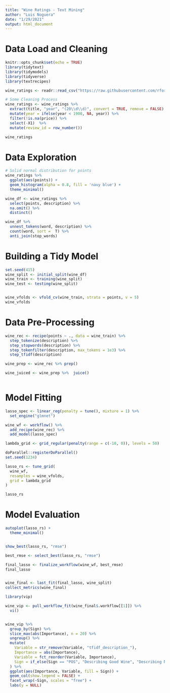 ```yaml
---
title: "Wine Ratings - Text Mining"
author: "Luis Noguera"
date: "1/29/2021"
output: html_document
---
```


# Data Load and Cleaning

```r
knitr::opts_chunk$set(echo = TRUE)
library(tidytext)
library(tidymodels)
library(tidyverse)
library(textrecipes)

wine_ratings <- readr::read_csv("https://raw.githubusercontent.com/rfordatascience/tidytuesday/master/data/2019/2019-05-28/winemag-data-130k-v2.csv") 

# Some Cleaning Process
wine_ratings <- wine_ratings %>% 
  extract(title, "year", "(20\\d\\d)", convert = TRUE, remove = FALSE) %>%
  mutate(year = ifelse(year < 1900, NA, year)) %>%
  filter(!is.na(price)) %>%
  select(-X1)  %>%
  mutate(review_id = row_number())

wine_ratings 
```

# Data Exploration

```r

# Solid normal distribution for points
wine_ratings %>% 
  ggplot(aes(points)) +
  geom_histogram(alpha = 0.8, fill = 'navy blue') +
  theme_minimal()


```


```r

wine_df <- wine_ratings %>% 
  select(points, description) %>% 
  na.omit() %>% 
  distinct()

wine_df %>% 
  unnest_tokens(word, description) %>% 
  count(word, sort =  T) %>% 
  anti_join(stop_words)

```

# Building a Tidy Model 


```r

set.seed(415)
wine_split <- initial_split(wine_df)
wine_train <- training(wine_split)
wine_test <- testing(wine_split)


wine_vfolds <- vfold_cv(wine_train, strata = points, v = 5)
wine_vfolds


```

# Data Pre-Processing

```r

wine_rec <- recipe(points ~ ., data = wine_train) %>% 
  step_tokenize(description) %>% 
  step_stopwords(description) %>% 
  step_tokenfilter(description, max_tokens = 1e3) %>% 
  step_tfidf(description) 

wine_prep <- wine_rec %>% prep()

wine_juiced <- wine_prep %>%  juice()



```


# Model Fitting 

```r

lasso_spec <- linear_reg(penalty = tune(), mixture = 1) %>%
  set_engine("glmnet")

wine_wf <- workflow() %>%
  add_recipe(wine_rec) %>%
  add_model(lasso_spec)


```


```r
lambda_grid <- grid_regular(penalty(range = c(-10, 0)), levels = 50)
```


```r

doParallel::registerDoParallel()
set.seed(1234)

lasso_rs <- tune_grid(
  wine_wf,
  resamples = wine_vfolds,
  grid = lambda_grid
)

lasso_rs


```

# Model Evaluation

```r

autoplot(lasso_rs) +
  theme_minimal()


show_best(lasso_rs, "rmse")

```


```r


best_rmse <- select_best(lasso_rs, "rmse")

final_lasso <- finalize_workflow(wine_wf, best_rmse)
final_lasso


wine_final <- last_fit(final_lasso, wine_split)
collect_metrics(wine_final)

```


```r

library(vip)

wine_vip <- pull_workflow_fit(wine_final$.workflow[[1]]) %>%
  vi()


wine_vip %>%
  group_by(Sign) %>%
  slice_max(abs(Importance), n = 20) %>%
  ungroup() %>%
  mutate(
    Variable = str_remove(Variable, "tfidf_description_"),
    Importance = abs(Importance),
    Variable = fct_reorder(Variable, Importance),
    Sign = if_else(Sign == "POS", "Describing Good Wine", "Describing Not So Good Wine")
  ) %>%
  ggplot(aes(Importance, Variable, fill = Sign)) +
  geom_col(show.legend = FALSE) +
  facet_wrap(~Sign, scales = "free") +
  labs(y = NULL)



```


